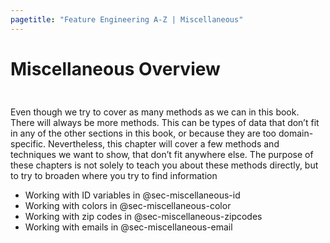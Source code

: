 ```yaml
---
pagetitle: "Feature Engineering A-Z | Miscellaneous"
---
```


# Miscellaneous Overview {#sec-miscellaneous}

::: {style="visibility: hidden; height: 0px;"}
## Miscellaneous Overview
:::

Even though we try to cover as many methods as we can in this book.
There will always be more methods.
This can be types of data that don't fit in any of the other sections in this book, or because they are too domain-specific.
Nevertheless, this chapter will cover a few methods and techniques we want to show, that don't fit anywhere else.
The purpose of these chapters is not solely to teach you about these methods directly, but to try to broaden where you try to find information

-   Working with ID variables in @sec-miscellaneous-id
-   Working with colors in @sec-miscellaneous-color
-   Working with zip codes in @sec-miscellaneous-zipcodes
-   Working with emails in @sec-miscellaneous-email